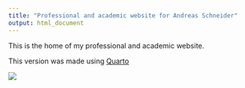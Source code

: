 ```yaml
---
title: "Professional and academic website for Andreas Schneider"
output: html_document
---
```


This is the home of my professional and academic website.

This version was made using [Quarto](https://quarto.org/)

[![](https://api.netlify.com/api/v1/badges/a306b3b5-8fd4-46b2-a7b3-840039bc30c3/deploy-status)](https://app.netlify.com/projects/schneiderpy/deploys)